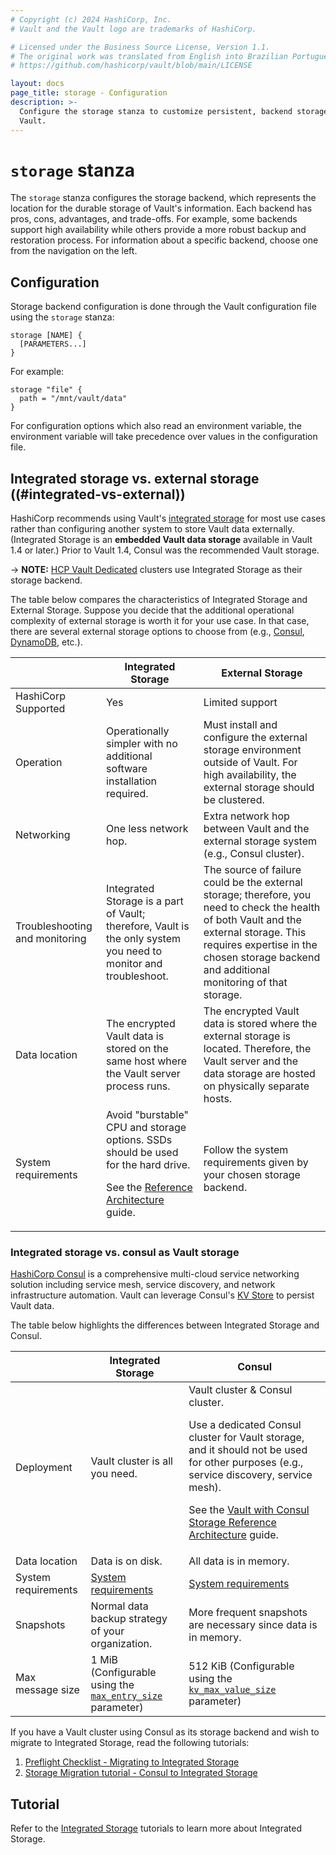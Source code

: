 ```yaml
---
# Copyright (c) 2024 HashiCorp, Inc.
# Vault and the Vault logo are trademarks of HashiCorp.

# Licensed under the Business Source License, Version 1.1.
# The original work was translated from English into Brazilian Portuguese.
# https://github.com/hashicorp/vault/blob/main/LICENSE

layout: docs
page_title: storage - Configuration
description: >-
  Configure the storage stanza to customize persistent, backend storage for
  Vault.
---
```


# `storage` stanza

The `storage` stanza configures the storage backend, which represents the
location for the durable storage of Vault's information. Each backend has pros,
cons, advantages, and trade-offs. For example, some backends support high
availability while others provide a more robust backup and restoration process.
For information about a specific backend, choose one from the navigation on the
left.

## Configuration

Storage backend configuration is done through the Vault configuration file using
the `storage` stanza:

```hcl
storage [NAME] {
  [PARAMETERS...]
}
```

For example:

```hcl
storage "file" {
  path = "/mnt/vault/data"
}
```

For configuration options which also read an environment variable, the
environment variable will take precedence over values in the configuration
file.

## Integrated storage vs. external storage ((#integrated-vs-external))

HashiCorp recommends using Vault's [integrated
storage](/vault/docs/configuration/storage/raft) for most use cases rather than
configuring another system to store Vault data externally. (Integrated Storage is
an **embedded Vault data storage** available in Vault 1.4 or later.) Prior to Vault 1.4, Consul was the recommended Vault storage.

-> **NOTE:** [HCP Vault Dedicated](https://cloud.hashicorp.com/products/vault) clusters
use Integrated Storage as their storage backend.

The table below compares the characteristics of Integrated Storage and External
Storage. Suppose you decide that the additional operational complexity of external storage is worth it for your use case. In that case, there are several external storage options to choose from (e.g., [Consul](/vault/docs/configuration/storage/consul), [DynamoDB](/vault/docs/configuration/storage/dynamodb), etc.).

|                                | Integrated Storage                                                                                                                                                                                                           | External Storage                                                                                                                                                                                                                      |
| ------------------------------ | ---------------------------------------------------------------------------------------------------------------------------------------------------------------------------------------------------------------------------- | ------------------------------------------------------------------------------------------------------------------------------------------------------------------------------------------------------------------------------------- |
| HashiCorp Supported            | Yes                                                                                                                                                                                                                          | Limited support                                                                                                                                                                                                                       |
| Operation                      | Operationally simpler with no additional software installation required.                                                                                                                                                     | Must install and configure the external storage environment outside of Vault. For high availability, the external storage should be clustered.                                                                                        |
| Networking                     | One less network hop.                                                                                                                                                                                                        | Extra network hop between Vault and the external storage system (e.g., Consul cluster).                                                                                                                                               |
| Troubleshooting and monitoring | Integrated Storage is a part of Vault; therefore, Vault is the only system you need to monitor and troubleshoot.                                                                                                             | The source of failure could be the external storage; therefore, you need to check the health of both Vault and the external storage. This requires expertise in the chosen storage backend and additional monitoring of that storage. |
| Data location                  | The encrypted Vault data is stored on the same host where the Vault server process runs.                                                                                                                                     | The encrypted Vault data is stored where the external storage is located. Therefore, the Vault server and the data storage are hosted on physically separate hosts.                                                                   |
| System requirements            | Avoid "burstable" CPU and storage options. SSDs should be used for the hard drive. <p />See the [Reference Architecture](/vault/tutorials/day-one-raft/raft-reference-architecture#system-requirements) guide. | Follow the system requirements given by your chosen storage backend.                                                                                                                                                                  |

### Integrated storage vs. consul as Vault storage

[HashiCorp Consul](/consul/docs/intro) is a comprehensive
multi-cloud service networking solution including service mesh, service
discovery, and network infrastructure automation. Vault can leverage
Consul's [KV Store](/consul/api-docs/kv) to persist Vault data.

The table below highlights the differences between Integrated Storage and
Consul.

|                     | Integrated Storage                                                                                                 | Consul                                                                                                                                                                                                                                                                                                                                           |
| ------------------- | ------------------------------------------------------------------------------------------------------------------ | ------------------------------------------------------------------------------------------------------------------------------------------------------------------------------------------------------------------------------------------------------------------------------------------------------------------------------------------------ |
| Deployment          | Vault cluster is all you need.                                                                                     | Vault cluster & Consul cluster. <p />Use a dedicated Consul cluster for Vault storage, and it should not be used for other purposes (e.g., service discovery, service mesh). <p />See the [Vault with Consul Storage Reference Architecture](/vault/tutorials/day-one-consul/reference-architecture#recommended-architecture) guide. |
| Data location       | Data is on disk.                                                                                                   | All data is in memory.                                                                                                                                                                                                                                                                                                                           |
| System requirements | [System requirements](/vault/tutorials/day-one-raft/raft-reference-architecture#system-requirements) | [System requirements](/vault/tutorials/day-one-consul/reference-architecture#hardware-sizing-for-vault-servers)                                                                                                                                                                                                                      |
| Snapshots           | Normal data backup strategy of your organization.                                                                  | More frequent snapshots are necessary since data is in memory.                                                                                                                                                                                                                                                                                   |
| Max message size    | 1 MiB (Configurable using the [`max_entry_size`](/vault/docs/configuration/storage/raft#max_entry_size) parameter)       | 512 KiB (Configurable using the [`kv_max_value_size`](/consul/docs/agent/config/config-files#kv_max_value_size) parameter)                                                                                                                                                                                                                     |

If you have a Vault cluster using Consul as its storage backend and wish to
migrate to Integrated Storage, read the following tutorials:

1. [Preflight Checklist - Migrating to Integrated
   Storage](/vault/tutorials/raft/storage-migration-checklist)
1. [Storage Migration tutorial - Consul to Integrated
   Storage](/vault/tutorials/raft/raft-migration)

## Tutorial

Refer to the [Integrated
Storage](/vault/tutorials/raft) tutorials
to learn more about Integrated Storage.
